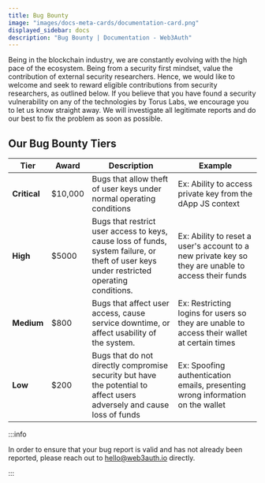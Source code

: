 ```yaml
---
title: Bug Bounty
image: "images/docs-meta-cards/documentation-card.png"
displayed_sidebar: docs
description: "Bug Bounty | Documentation - Web3Auth"
---
```


Being in the blockchain industry, we are constantly evolving with the high pace of the ecosystem. Being from a security first mindset, value the
contribution of external security researchers. Hence, we would like to welcome and seek to reward eligible contributions from security researchers, as
outlined below. If you believe that you have found a security vulnerability on any of the technologies by Torus Labs, we encourage you to let us know
straight away. We will investigate all legitimate reports and do our best to fix the problem as soon as possible.

## Our Bug Bounty Tiers

| Tier         | Award   | Description                                                                                                                               | Example                                                                                             |
| ------------ | ------- | ----------------------------------------------------------------------------------------------------------------------------------------- | --------------------------------------------------------------------------------------------------- |
| **Critical** | $10,000 | Bugs that allow theft of user keys under normal operating conditions                                                                      | Ex: Ability to access private key from the dApp JS context                                          |
| **High**     | $5000   | Bugs that restrict user access to keys, cause loss of funds, system failure, or theft of user keys under restricted operating conditions. | Ex: Ability to reset a user's account to a new private key so they are unable to access their funds |
| **Medium**   | $800    | Bugs that affect user access, cause service downtime, or affect usability of the system.                                                  | Ex: Restricting logins for users so they are unable to access their wallet at certain times         |
| **Low**      | $200    | Bugs that do not directly compromise security but have the potential to affect users adversely and cause loss of funds                    | Ex: Spoofing authentication emails, presenting wrong information on the wallet                      |

:::info

In order to ensure that your bug report is valid and has not already been reported, please reach out to hello@web3auth.io directly.

:::
